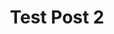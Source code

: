 ---
published: True
featured: True
slug: test-bug
title: Test Post 2
publishDate: 2024-02-13
lastUpdated: 2024-02-13
category: Computer Science
tags: [Test 1, Test 2, Test 4]
excerpt: "These are words that describe a second blog post!"
---